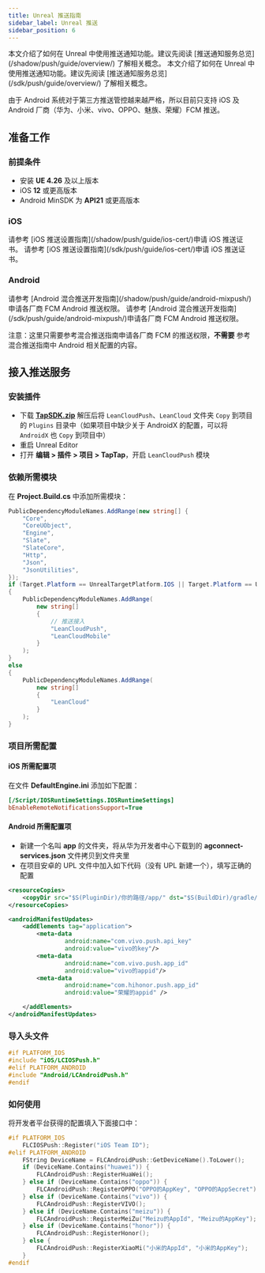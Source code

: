 ```yaml
---
title: Unreal 推送指南
sidebar_label: Unreal 推送
sidebar_position: 6
---
```



<Conditional brand="tds">
本文介绍了如何在 Unreal 中使用推送通知功能。建议先阅读 [推送通知服务总览](/shadow/push/guide/overview/) 了解相关概念。
</Conditional>

<Conditional brand="leancloud">
本文介绍了如何在 Unreal 中使用推送通知功能。建议先阅读 [推送通知服务总览](/sdk/push/guide/overview/) 了解相关概念。
</Conditional>

由于 Android 系统对于第三方推送管控越来越严格，所以目前只支持 iOS 及 <Conditional region="cn">Android 厂商（华为、小米、vivo、OPPO、魅族、荣耀）</Conditional><Conditional region="global">FCM </Conditional>推送。

## 准备工作

### 前提条件

* 安装 **UE 4.26** 及以上版本
* iOS **12** 或更高版本 
* Android MinSDK 为 **API21** 或更高版本

### iOS

<Conditional brand="tds">
请参考 [iOS 推送设置指南](/shadow/push/guide/ios-cert/)申请 iOS 推送证书。
</Conditional>

<Conditional brand="leancloud">
请参考 [iOS 推送设置指南](/sdk/push/guide/ios-cert/)申请 iOS 推送证书。
</Conditional>

### Android

<Conditional brand="tds">
请参考 [Android 混合推送开发指南](/shadow/push/guide/android-mixpush/)申请<Conditional region="cn">各厂商</Conditional><Conditional region="global"> FCM</Conditional> Android 推送权限。
</Conditional>

<Conditional brand="leancloud">
请参考 [Android 混合推送开发指南](/sdk/push/guide/android-mixpush/)申请<Conditional region="cn">各厂商</Conditional><Conditional region="global"> FCM</Conditional> Android 推送权限。
</Conditional>

注意：这里只需要参考混合推送指南申请<Conditional region="cn">各厂商</Conditional><Conditional region="global"> FCM </Conditional>的推送权限，**不需要** 参考混合推送指南中 Android 相关配置的内容。

## 接入推送服务

### 安装插件

* 下载 **[TapSDK.zip](https://github.com/taptap/TapSDK-UE4/releases)** 解压后将 `LeanCloudPush`、`LeanCloud` 文件夹 `Copy` 到项目的 `Plugins` 目录中（如果项目中缺少关于 AndroidX 的配置，可以将 `AndroidX` 也 `Copy` 到项目中）
* 重启 Unreal Editor
* 打开 **编辑 > 插件 > 项目 > TapTap**，开启 `LeanCloudPush` 模块

### 依赖所需模块

在 **Project.Build.cs** 中添加所需模块：

```c#
PublicDependencyModuleNames.AddRange(new string[] { 
    "Core",
    "CoreUObject",
    "Engine",
    "Slate",
    "SlateCore",
    "Http",
    "Json",
    "JsonUtilities",
});
if (Target.Platform == UnrealTargetPlatform.IOS || Target.Platform == UnrealTargetPlatform.Android)
{
    PublicDependencyModuleNames.AddRange(
        new string[]
        {
            // 推送接入
            "LeanCloudPush",  
            "LeanCloudMobile"
        }
    );
}
else
{
    PublicDependencyModuleNames.AddRange(
        new string[]
        {
            "LeanCloud"
        }
    );
}
```

### 项目所需配置

#### iOS 所需配置项

在文件 **DefaultEngine.ini** 添加如下配置：

```ini
[/Script/IOSRuntimeSettings.IOSRuntimeSettings]
bEnableRemoteNotificationsSupport=True
```

#### Android 所需配置项

* 新建一个名叫 **app** 的文件夹，将从华为开发者中心下载到的 **agconnect-services.json** 文件拷贝到文件夹里
* 在项目安卓的 UPL 文件中加入如下代码（没有 UPL 新建一个），填写正确的配置

```xml
<resourceCopies>
    <copyDir src="$S(PluginDir)/你的路径/app/" dst="$S(BuildDir)/gradle/app/" />
</resourceCopies>

<androidManifestUpdates>
    <addElements tag="application">
        <meta-data
                android:name="com.vivo.push.api_key"
                android:value="vivo的key"/>
        <meta-data
                android:name="com.vivo.push.app_id"
                android:value="vivo的appid"/>
        <meta-data
                android:name="com.hihonor.push.app_id"
                android:value="荣耀的appid" />

    </addElements>
</androidManifestUpdates>
 ```

### 导入头文件

```cpp
#if PLATFORM_IOS
#include "iOS/LCIOSPush.h"
#elif PLATFORM_ANDROID
#include "Android/LCAndroidPush.h"
#endif
```

### 如何使用

将开发者平台获得的配置填入下面接口中：

```cpp
#if PLATFORM_IOS
	FLCIOSPush::Register("iOS Team ID");
#elif PLATFORM_ANDROID
	FString DeviceName = FLCAndroidPush::GetDeviceName().ToLower();
	if (DeviceName.Contains("huawei")) {
		FLCAndroidPush::RegisterHuaWei();
	} else if (DeviceName.Contains("oppo")) {
		FLCAndroidPush::RegisterOPPO("OPPO的AppKey", "OPPO的AppSecret");
	} else if (DeviceName.Contains("vivo")) {
		FLCAndroidPush::RegisterVIVO();
	} else if (DeviceName.Contains("meizu")) {
		FLCAndroidPush::RegisterMeiZu("Meizu的AppId", "Meizu的AppKey");
	} else if (DeviceName.Contains("honor")) {
		FLCAndroidPush::RegisterHonor();
	} else {
		FLCAndroidPush::RegisterXiaoMi("小米的AppId", "小米的AppKey");
	}
#endif
```
